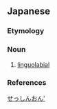 ==Japanese==

===Etymology===
{{wikipedia|lang=ja}}
{{ja-kanjitab|yomi=o|ぜつ|k1=ぜっ|しん|おん}}
{{rfe|lang=ja}}

===Noun===
{{ja-noun|ぜっしんおん|hhira=ぜつしんおん}}

# {{lb|ja|sort=せっしんおん'|phonetics}} [[linguolabial]]

===References===
<references/>

[[Category:ja:Sound|せっしんおん']]